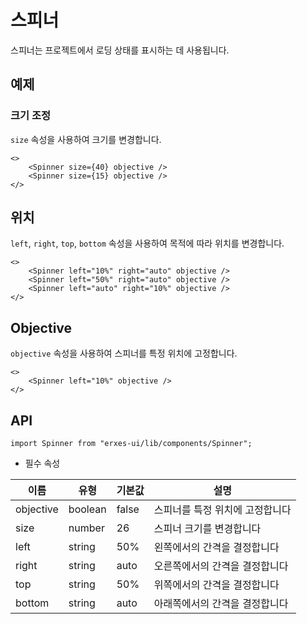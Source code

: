 
<HeroPattern />

# 스피너
스피너는 프로젝트에서 로딩 상태를 표시하는 데 사용됩니다.

## **예제**
### **크기 조정**
`size` 속성을 사용하여 크기를 변경합니다.


```tsx
<>
	<Spinner size={40} objective /> 
	<Spinner size={15} objective />
</>
```

## **위치**
`left`, `right`, `top`, `bottom` 속성을 사용하여 목적에 따라 위치를 변경합니다.

```tsx
<>
	<Spinner left="10%" right="auto" objective /> 
	<Spinner left="50%" right="auto" objective /> 
	<Spinner left="auto" right="10%" objective />
</>
```

## **Objective**
`objective` 속성을 사용하여 스피너를 특정 위치에 고정합니다.

```tsx
<>
	<Spinner left="10%" objective />
</>

```

## **API**

```tsx
import Spinner from "erxes-ui/lib/components/Spinner";
```
* 필수 속성

| 이름 | 유형 | 기본값 | 설명 |
| ---| --- | ---| --- |
| objective	 | boolean	 | false | 스피너를 특정 위치에 고정합니다 |
| size	 | number | 26 | 	스피너 크기를 변경합니다 |
| left | string | 50% | 왼쪽에서의 간격을 결정합니다 |
| right | string | auto | 오른쪽에서의 간격을 결정합니다 |
| top | string | 50%	 | 위쪽에서의 간격을 결정합니다 |
| bottom | string | auto | 아래쪽에서의 간격을 결정합니다 |


